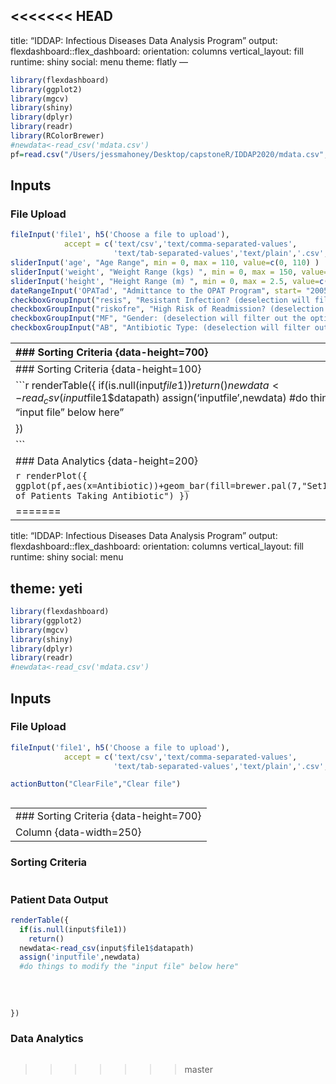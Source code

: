 <<<<<<< HEAD
---
title: "IDDAP: Infectious Diseases Data Analysis Program"
output: 
  flexdashboard::flex_dashboard:
    orientation: columns
    vertical_layout: fill
    runtime: shiny
    social: menu
    theme: flatly
---

```r
library(flexdashboard)
library(ggplot2)
library(mgcv)
library(shiny)
library(dplyr)
library(readr)
library(RColorBrewer)
#newdata<-read_csv('mdata.csv')
pf=read.csv("/Users/jessmahoney/Desktop/capstoneR/IDDAP2020/mdata.csv",stringsAsFactors=FALSE)

```

Inputs {.sidebar data-width=350}
-----------------------------------------------------------------------
### File Upload {data-height=100}
```r
fileInput('file1', h5('Choose a file to upload'),
            accept = c('text/csv','text/comma-separated-values',
                       'text/tab-separated-values','text/plain','.csv','.tsv'))
sliderInput('age', "Age Range", min = 0, max = 110, value=c(0, 110) )
sliderInput('weight', "Weight Range (kgs) ", min = 0, max = 150, value=c(0, 150))
sliderInput('height', "Height Range (m) ", min = 0, max = 2.5, value=c(0, 2.5))
dateRangeInput('OPATad', "Admittance to the OPAT Program", start= "2005-01-01",end= "2020-01-01", min = "2005-01-01", max ="2020-01-01", startview="year")
checkboxGroupInput("resis", "Resistant Infection? (deselection will filter out the option)", choices= c("Yes"=1, "No"=2), selected = c(1,2))
checkboxGroupInput("riskofre", "High Risk of Readmission? (deselection will filter out the option)", choices= c("Yes"=1, "No"=2), selected = c(1,2))
checkboxGroupInput("MF", "Gender: (deselection will filter out the option)", choices= c("Male", "Female"), selected = c("Male", "Female"))
checkboxGroupInput("AB", "Antibiotic Type: (deselection will filter out the option)", choices= c("Erythromycin"=1, "Lymecycline"=2, "Norfloxacin"=3, "Ciprofloxacin"=4, "Amoxicillin"=5, 	"Gentamicin"=6,"Phenoxymethylpenicillin"=7, "Other"=8), selected = c(1, 2, 3, 4, 5, 6, 7, 8))

```

-----------------------------------------------------------------------
### Sorting Criteria {data-height=700}
```r
renderValueBox({
datafile <- eventReactive(input$file1,read.csv(input$file1$datapath))
headers = colnames(input$file1)

sliderInput('label1', headers[1], min = 0, max = 110, value=c(0, 110) )
checkboxGroupInput('check', "High Risk of Readmission? (deselection will filter out the option)", choices= c("Yes"=1, "No"=2), selected = c(1,2))
})
```

Column {data-width=250}
-----------------------------------------------------------------------
### Sorting Criteria {data-height=100}
```r



```
### Patient Data Output {data-height=500}

```r
renderTable({
  if(is.null(input$file1))
    return()
  newdata<-read_csv(input$file1$datapath)
  assign('inputfile',newdata)
  #do things to modify the "input file" below here"
  
})


```

### Data Analytics  {data-height=200}

```r
renderPlot({
ggplot(pf,aes(x=Antibiotic))+geom_bar(fill=brewer.pal(7,"Set1"))+ylab("Numer of Patients Taking Antibiotic")
})
```

=======
---
title: "IDDAP: Infectious Diseases Data Analysis Program"
output: 
  flexdashboard::flex_dashboard:
    orientation: columns
    vertical_layout: fill
    runtime: shiny
    social: menu
    
    theme: yeti
---

```{r global, include=FALSE}
library(flexdashboard)
library(ggplot2)
library(mgcv)
library(shiny)
library(dplyr)
library(readr)
#newdata<-read_csv('mdata.csv')

```

Inputs {.sidebar data-width=350}
-----------------------------------------------------------------------
### File Upload {data-height=100}
```{r}
fileInput('file1', h5('Choose a file to upload'),
            accept = c('text/csv','text/comma-separated-values',
                       'text/tab-separated-values','text/plain','.csv','.tsv'))

actionButton("ClearFile","Clear file")



```

-----------------------------------------------------------------------
### Sorting Criteria {data-height=700}
```{r}



```

Column {data-width=250}
-----------------------------------------------------------------------
### Sorting Criteria {data-height=100}
```{r}



```
### Patient Data Output {data-height=500}

```{r}
renderTable({
  if(is.null(input$file1))
    return()
  newdata<-read_csv(input$file1$datapath)
  assign('inputfile',newdata)
  #do things to modify the "input file" below here"
  
  
  
  
})


```

### Data Analytics  {data-height=200}

```{r}

```

>>>>>>> master
